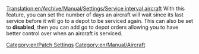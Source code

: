 [[Translation:en/Archive/Manual/Settings/Service interval aircraft]]
With this feature, you can set the number of days an aircraft will wait since its last service before it will go to a depot to be serviced again. This can also be set to '''disabled''', then you can add go to depot orders allowing you to have better control over when an aircraft is serviced.
[[Category:en/Patch Settings]]
[[Category:en/Manual/Aircraft]]
{{en/Stub}}